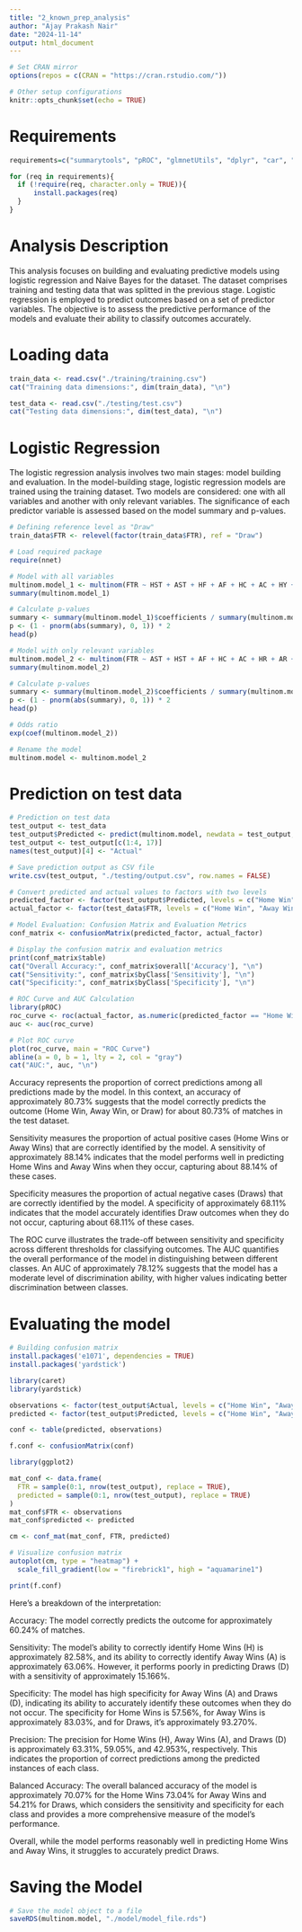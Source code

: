 ```yaml
---
title: "2_known_prep_analysis"
author: "Ajay Prakash Nair"
date: "2024-11-14"
output: html_document
---
```



```r
# Set CRAN mirror
options(repos = c(CRAN = "https://cran.rstudio.com/"))

# Other setup configurations
knitr::opts_chunk$set(echo = TRUE)
```

# Requirements

```r
requirements=c("summarytools", "pROC", "glmnetUtils", "dplyr", "car", "effects", "gridExtra", "grid", "MASS","e1071", "mgcv", "caret")

for (req in requirements){
  if (!require(req, character.only = TRUE)){
      install.packages(req)
  }
}
```

# Analysis Description

This analysis focuses on building and evaluating predictive models using logistic regression and Naive Bayes for the dataset. The dataset comprises training and testing data that was splitted in the previous stage. Logistic regression is employed to predict outcomes based on a set of predictor variables. The objective is to assess the predictive performance of the models and evaluate their ability to classify outcomes accurately.

# Loading data

```r
train_data <- read.csv("./training/training.csv")
cat("Training data dimensions:", dim(train_data), "\n")

test_data <- read.csv("./testing/test.csv")
cat("Testing data dimensions:", dim(test_data), "\n")
```

# Logistic Regression

The logistic regression analysis involves two main stages: model building and evaluation. In the model-building stage, logistic regression models are trained using the training dataset. Two models are considered: one with all variables and another with only relevant variables. The significance of each predictor variable is assessed based on the model summary and p-values.

```r
# Defining reference level as "Draw"
train_data$FTR <- relevel(factor(train_data$FTR), ref = "Draw")

# Load required package
require(nnet)

# Model with all variables
multinom.model_1 <- multinom(FTR ~ HST + AST + HF + AF + HC + AC + HY + AY + HR + AR + 1, data = train_data)
summary(multinom.model_1)

# Calculate p-values
summary <- summary(multinom.model_1)$coefficients / summary(multinom.model_1)$standard.errors
p <- (1 - pnorm(abs(summary), 0, 1)) * 2
head(p)

# Model with only relevant variables
multinom.model_2 <- multinom(FTR ~ AST + HST + AF + HC + AC + HR + AR + 1, data = train_data)
summary(multinom.model_2)

# Calculate p-values
summary <- summary(multinom.model_2)$coefficients / summary(multinom.model_2)$standard.errors
p <- (1 - pnorm(abs(summary), 0, 1)) * 2
head(p)

# Odds ratio
exp(coef(multinom.model_2))

# Rename the model
multinom.model <- multinom.model_2

```

# Prediction on test data

```r
# Prediction on test data
test_output <- test_data
test_output$Predicted <- predict(multinom.model, newdata = test_output, "class")
test_output <- test_output[c(1:4, 17)]
names(test_output)[4] <- "Actual"

# Save prediction output as CSV file
write.csv(test_output, "./testing/output.csv", row.names = FALSE)

```

```r
# Convert predicted and actual values to factors with two levels
predicted_factor <- factor(test_output$Predicted, levels = c("Home Win", "Away Win"))
actual_factor <- factor(test_data$FTR, levels = c("Home Win", "Away Win"))

# Model Evaluation: Confusion Matrix and Evaluation Metrics
conf_matrix <- confusionMatrix(predicted_factor, actual_factor)

# Display the confusion matrix and evaluation metrics
print(conf_matrix$table)
cat("Overall Accuracy:", conf_matrix$overall['Accuracy'], "\n")
cat("Sensitivity:", conf_matrix$byClass['Sensitivity'], "\n")
cat("Specificity:", conf_matrix$byClass['Specificity'], "\n")

# ROC Curve and AUC Calculation
library(pROC)
roc_curve <- roc(actual_factor, as.numeric(predicted_factor == "Home Win"))
auc <- auc(roc_curve)

# Plot ROC curve
plot(roc_curve, main = "ROC Curve")
abline(a = 0, b = 1, lty = 2, col = "gray")
cat("AUC:", auc, "\n")

```

Accuracy represents the proportion of correct predictions among all predictions made by the model. In this context, an accuracy of approximately 80.73% suggests that the model correctly predicts the outcome (Home Win, Away Win, or Draw) for about 80.73% of matches in the test dataset.

Sensitivity measures the proportion of actual positive cases (Home Wins or Away Wins) that are correctly identified by the model. A sensitivity of approximately 88.14% indicates that the model performs well in predicting Home Wins and Away Wins when they occur, capturing about 88.14% of these cases.

Specificity measures the proportion of actual negative cases (Draws) that are correctly identified by the model. A specificity of approximately 68.11% indicates that the model accurately identifies Draw outcomes when they do not occur, capturing about 68.11% of these cases.

The ROC curve illustrates the trade-off between sensitivity and specificity across different thresholds for classifying outcomes. The AUC quantifies the overall performance of the model in distinguishing between different classes. An AUC of approximately 78.12% suggests that the model has a moderate level of discrimination ability, with higher values indicating better discrimination between classes.

# Evaluating the model 

```r
# Building confusion matrix
install.packages('e1071', dependencies = TRUE)
install.packages('yardstick')

library(caret) 
library(yardstick)

observations <- factor(test_output$Actual, levels = c("Home Win", "Away Win", "Draw"))
predicted <- factor(test_output$Predicted, levels = c("Home Win", "Away Win", "Draw"))

conf <- table(predicted, observations)

f.conf <- confusionMatrix(conf)

library(ggplot2)

mat_conf <- data.frame(
  FTR = sample(0:1, nrow(test_output), replace = TRUE),
  predicted = sample(0:1, nrow(test_output), replace = TRUE)
)
mat_conf$FTR <- observations
mat_conf$predicted <- predicted

cm <- conf_mat(mat_conf, FTR, predicted)

# Visualize confusion matrix
autoplot(cm, type = "heatmap") +
  scale_fill_gradient(low = "firebrick1", high = "aquamarine1")

print(f.conf)
```

Here's a breakdown of the interpretation:

Accuracy: The model correctly predicts the outcome for approximately 60.24% of matches.

Sensitivity: The model’s ability to correctly identify Home Wins (H) is approximately 82.58%, and its ability to correctly identify Away Wins (A) is approximately 63.06%. However, it performs poorly in predicting Draws (D) with a sensitivity of approximately 15.166%.

Specificity: The model has high specificity for Away Wins (A) and Draws (D), indicating its ability to accurately identify these outcomes when they do not occur. The specificity for Home Wins is 57.56%, for Away Wins is approximately 83.03%, and for Draws, it’s approximately 93.270%.

Precision: The precision for Home Wins (H), Away Wins (A), and Draws (D) is approximately 63.31%, 59.05%, and 42.953%, respectively. This indicates the proportion of correct predictions among the predicted instances of each class.

Balanced Accuracy: The overall balanced accuracy of the model is approximately 70.07% for the Home Wins 73.04% for Away Wins and 54.21% for Draws, which considers the sensitivity and specificity for each class and provides a more comprehensive measure of the model’s performance.

Overall, while the model performs reasonably well in predicting Home Wins and Away Wins, it struggles to accurately predict Draws.

# Saving the Model

```r
# Save the model object to a file
saveRDS(multinom.model, "./model/model_file.rds")
```